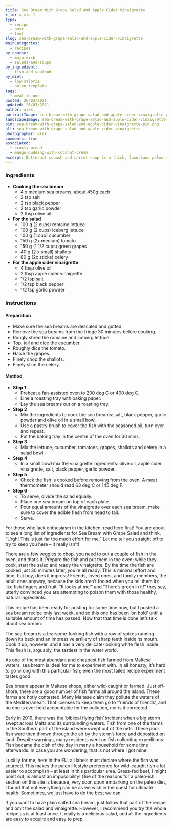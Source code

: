 ```yaml
---
title: Sea Bream With Grape Salad And Apple Cider Vinaigrette
x_id: s_sld_1
type:
  - recipe
  - post
  - text
slug: sea-bream-with-grape-salad-and-apple-cider-vinaigrette
mainCategories: 
  - recipes
by_course:
  - main-dish
  - salads-and-soups
by_ingredient:
  - fish-and-seafood
by_diet:
  - low-calorie
  - paleo-template
tags:
  - meal-in-one
posted: 26/03/2021
updated: 26/03/2021
author: alex
portraitImage: sea-bream-with-grape-salad-and-apple-cider-vinaigrette-portrait.png
landscapeImage: sea-bream-with-grape-salad-and-apple-cider-vinaigrette-landscape.png
pin: sea-bream-with-grape-salad-and-apple-cider-vinaigrette-pin.png
alt: sea bream with grape salad and apple cider vinaigrette
photographer: alex
comments: true
associated: 
  - crusty-bread
  - mango-pudding-with-coconut-cream
excerpt: Butternut squash and carrot soup is a thick, luxurious paleo-ish soup of butternut squash, carrot and apple mixed with warm, comforting flavours and eastern healing spices.
---
```


<Ingredients>

### Ingredients
    
  - **Cooking the sea bream**
    - 4 x medium sea breams, about 450g each
    - 2 tsp salt
    - 2 tsp black pepper
    - 2 tsp garlic powder
    - 2 tbsp olive oil
  - **For the salad**
    - 100 g (2 cups) romaine lettuce
    - 100 g (2 cups) iceberg lettuce
    - 100 g (1 cup) cucumber
    - 150 g (2x medium) tomato 
    - 150 g (1 1/2 cups) green grapes
    - 40 g (2 x small) shallots
    - 80 g (2x sticks) celery
  - **For the apple cider vinaigrette**
    - 4 tbsp olive oil
    - 2 tbsp apple cider vinaigrette
    - 1/2 tsp salt
    - 1/2 tsp black pepper
    - 1/2 tsp garlic powder

</Ingredients>

<Instructions>

### Instructions

#### Preparation

  - Make sure the sea breams are descaled and gutted.
  - Remove the sea breams from the fridge 30 minutes before cooking.
  - Rougly shred the romaine and iceberg lettuce.
  - Top, tail and dice the cucumber.
  - Roughly dice the tomato.
  - Halve the grapes.
  - Finely chop the shallots.
  - Finely slice the celery.

#### Method

  - **Step 1**
    - Preheat a fan-assisted oven to 200 deg C or 400 deg C.
    - Line a roasting tray with baking paper.
    - Lay the sea breams out on a roasting tray.
  - **Step 2**
    - Mix the ingredients to cook the sea breams: salt, black pepper, garlic powder and olive oil in a small bowl.
    - Use a pastry brush to cover the fish with the seasoned oil, turn over and repeat.
    - Put the baking tray in the centre of the oven for 30 mins.
  - **Step 3**
    - Mix the lettuce, cucumber, tomatoes, grapes, shallots and celery in a salad bowl.
  - **Step 4**
    - In a small bowl mix the vinaigrette ingredients: olive oil, apple cider vinaigrette, salt, black pepper, garlic powder.
  - **Step 5**
    - Check the fish is cooked before removing from the oven. A meat thermometer should read 63 deg C or 145 deg F.
  - **Step 6**
    - To serve, divide the salad equally.
    - Place one sea bream on top of each plate.
    - Pour equal amounts of the vinaigrette over each sea bream, make sure to cover the edible flesh from head to tail.
    - Serve.

</Instructions>

<PostBody>

For those who lack enthusiasm in the kitchen, read here first! You are about to see a long list of ingredients for Sea Bream with Grape Salad and think, “Urgh! This is just far too much effort for me.” Let me tell you straight off to try to keep you here – it really isn’t! 

There are a few veggies to chop, you need to put a couple of fish in the oven, and that’s it. Prepare the fish and put them in the oven; while they cook, start the salad and ready the vinaigrette. By the time the fish are cooked just 30 minutes later, you’re all ready. This is minimal effort and time, but boy, does it impress!  Friends, loved ones, and family members, the adult ones anyway, because the kids aren’t fooled when you tell them it’s like fish fingers and fruit. “It looks at me!” and “There’s green in it!” they say, utterly convinced you are attempting to poison them with those healthy, natural ingredients. 

This recipe has been ready for posting for some time now, but I posted a sea bream recipe only last week, and so this one has been ‘on hold’ until a suitable amount of time has passed.  Now that that time is done let’s talk about sea bream.

The sea bream is a fearsome-looking fish with a row of spikes running down its back and an impressive artillery of sharp teeth inside its mouth.  Cook it up, however, and it has a very delicate-looking white flesh inside. This flesh is, arguably, the tastiest in the water world. 

As one of the most abundant and cheapest fish farmed from Maltese waters, sea bream is ideal for me to experiment with. In all honesty, it’s hard to go wrong with this particular fish; even the most failed recipe experiment tastes good. 

Sea bream appear in Maltese shops, either wild-caught or farmed. Just off-shore, there are a good number of fish farms all around the island. These farms are hotly contested.  Many Maltese claim they pollute the waters of the Mediterranean. That licenses to keep them go to ‘friends of friends’, and no one is ever held accountable for the pollution, nor is it corrected. 

Early in 2019, there was the ‘biblical flying fish’ incident when a big storm swept across Malta and its surrounding waters. Fish from one of the farms in the Southern part of the island were swept out of the nets. These poor fish were then thrown through the air by the storm’s force and deposited on land. Despite warnings, many residents went on fish collecting expeditions. Fish became the dish of the day in many a household for some time afterwards. In case you are wondering, that is not where I got mine! 

Luckily for me, here in the EU, all labels must declare where the fish was sourced. This makes the paleo lifestyle preference for wild-caught fish a lot easier to accomplish – at least in this particular area.  Grass-fed beef, I might point out, is almost an impossibility!  One of the reasons for a paleo-ish section on this site is because, very soon upon embarking on the paleo diet, I found that not everything can be as we wish in the quest for ultimate health.  Sometimes, we just have to do the best we can.

If you want to have plain salted sea bream, just follow that part of the recipe and omit the salad and vinaigrette. However, I recommend you try the whole recipe as is at least once. It really is a delicious salad, and all the ingredients are easy to acquire and easy to prep.

</PostBody>


